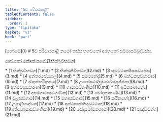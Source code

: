 ```yaml
---
title: "5ව් පරිවාරපාළි"
tableOfContents: false
sidebar:
  order: 1
type: "tipitaka"
basket: "vi"
book: "pari"
---
```



<Paragraph type="center" book="pari">
[හෝමේ](/)
</Paragraph>

<Paragraph type="center" book="pari">
# 5ව් පරිවාරපාළි
</Paragraph>

<Paragraph number="1" type="center" book="pari">
නමෝ තස්ස භගවතෝ අරහතෝ සම්මාසම්බුද්ධස්ස.

[ගෝ තෝ නේxත් පගේ (1 භික්ඛුවිභඞ්ග)](1.md)



</Paragraph>

<TableOfContents book="pari" section="5">
* [1 භික්ඛුවිභඞ්ග](1.md)
* [2 භික්ඛුනිවිභඞ්ග](2.md)
* [3 සමුට්ඨානසීසසඞ්ඛේප](3.md)
* [4 අන්තරපේය්‍යාල](4.md)
* [5 සමථභේද](5.md)
* [6 ඛන්ධකපුච්ඡාවාර](6.md)
* [7 ඒකුත්තරිකනය](7.md)
* [8 උපෝසථාදිපුච්ඡාවිස්සජ්ජනා](8.md)
* [9 අත්ථවසපකරණ](9.md)
* [10 ගාථාසඞ්ගණික](10.md)
* [11 අධිකරණභේද](11.md)
* [12 අපරගාථාසඞ්ගණික](12.md)
* [13 චෝදනාකණ්ඩ](13.md)
* [14 චූළසඞ්ගාම](14.md)
* [15 මහාසඞ්ගාම](15.md)
* [16 කථිනභේද](16.md)
* [17 උපාලිපඤ්චක](17.md)
* [18 අත්ථාපත්තිසමුට්ඨාන](18.md)
* [19 දුතියගාථාසඞ්ගණික](19.md)
* [20 සේදමෝචනගාථා](20.md)
* [21 පඤ්චවග්ග](21.md)
</TableOfContents>